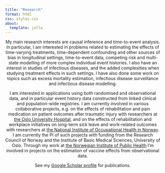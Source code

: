 ```yaml
---
title: "Research"
format: html
css: styles.css
about:
  template: jolla
---
```


<center>

My main research interests are causal inference and time-to-event analysis. In particular, I am interested in problems related to estimating the effects of time-varying treatments, time-dependent confounding and other sources of bias in longitudinal settings, time-to-event data, competing risk and multi-state modelling of more complex individual event histories. I also have an interest in studies of infectious diseases, and the added complexities when studying treatment effects in such settings. I have also done some work on topics such as excess mortality estimation, infectious disease surveillance and infectious disease modelling.

I am interested in applications using both randomised and observational data, and in particular event history data constructed from linked clinical and population-wide registries. I am currently involved in various collaborative projects, e.g. on the effects of rehabilitation and pain medication on patient outcomes after traumatic injury with researchers at [the Oslo University Hospital](https://www.ous-research.no/ipot/){target="_blank"}, and on the effects of rehabilitation and workplace initiatives on long-term sick leave and work-related outcomes with researchers at [the National Institute of Occupational Health in Norway](https://stami.no/en/){target="_blank"}. I am currently the PI of such projects with funding from the Research Council of Norway and the Institute of Basic Medical Sciences, University of Oslo. Through my work at [the Norwegian Institute of Public Health](https://www.fhi.no/en/){target="_blank"} I'm involved in projects on the estimation of vaccine effects from observational data.

See my [Google Scholar profile](https://scholar.google.no/citations?hl=en&pli=1&user=GRG21B8AAAAJ){target="_blank"} for publications.

